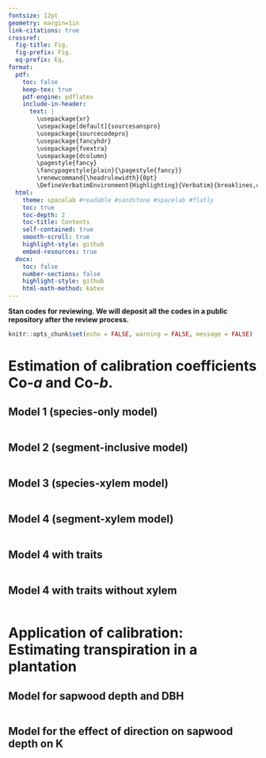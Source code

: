 ```yaml
---
fontsize: 12pt
geometry: margin=1in
link-citations: true
crossref:
  fig-title: Fig.
  fig-prefix: Fig.
  eq-prefix: Eq.
format:
  pdf:
    toc: false
    keep-tex: true
    pdf-engine: pdflatex
    include-in-header:
      text: |
        \usepackage{xr}
        \usepackage[default]{sourcesanspro}
        \usepackage{sourcecodepro}
        \usepackage{fancyhdr}
        \usepackage{fvextra}
        \usepackage{dcolumn}
        \pagestyle{fancy}
        \fancypagestyle{plain}{\pagestyle{fancy}}
        \renewcommand{\headrulewidth}{0pt}
        \DefineVerbatimEnvironment{Highlighting}{Verbatim}{breaklines,commandchars=\\\{\}}
  html:
    theme: spacelab #readable #sandstone #spacelab #flatly
    toc: true
    toc-depth: 2
    toc-title: Contents
    self-contained: true
    smooth-scroll: true
    highlight-style: github
    embed-resources: true
  docx:
    toc: false
    number-sections: false
    highlight-style: github
    html-math-method: katex
---
```


**Stan codes for reviewing.
We will deposit all the codes in a public repository after the review process.**

```r
knitr::opts_chunk$set(echo = FALSE, warning = FALSE, message = FALSE)
```

# Estimation of calibration coefficients Co-*a* and Co-*b*.

## Model 1 (species-only model)

```stan
```

## Model 2 (segment-inclusive model)

```stan
```

## Model 3 (species-xylem model)

```stan
```

## Model 4 (segment-xylem model)

```stan
```

## Model 4 with traits

```stan
```

## Model 4 with traits without xylem

```stan
```

# Application of calibration: Estimating transpiration in a plantation

## Model for sapwood depth and DBH

```stan
```

## Model for the effect of direction on sapwood depth on K

```stan
```
